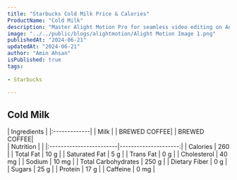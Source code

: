 ```yaml
---
title: "Starbucks Cold Milk Price & Calories"
ProductName: "Cold Milk" 
description: "Master Alight Motion Pro for seamless video editing on Android, iOS, and Tablets with our ultimate guide, unlocking advanced features and elevating your skills in 2024!"
image: "../../public/blogs/alightmotion/Alight Motion Image 1.png"
publishedAt: "2024-06-21"
updatedAt: "2024-06-21"
author: "Amin Ahsan"
isPublished: true
tags:
 
- Starbucks
      
---
```


 
## Cold Milk 
  
<div className="tables-container">
  <div className="table-wrapper">
    | Ingredients  |  
    |:-------------|
    | Milk         |
    | BREWED COFFEE|
    | BREWED COFFEE|
  </div>
  <div className="table-wrapper">
    | Nutrition               |                      |  
    |:------------------------|---------------------:|
    | Calories                | 260                  |
    | Total Fat               | 10 g                 |
    | Saturated Fat           | 5 g                  |
    | Trans Fat               | 0 g                  |
    | Cholesterol             | 40 mg                |
    | Sodium                  | 10 mg                |
    | Total Carbohydrates     | 250 g                | 
    | Dietary Fiber           | 0 g                  |
    | Sugars                  | 25 g                 |
    | Protein                 | 17 g                 |
    | Caffeine                | 0 mg                 |
  </div>
</div>
<style jsx>{`
  .tables-container {
    display: flex;
    flex-direction: row;
    gap: 30px;
  }
  .table-wrapper {
    width: 500px; /* Adjust as needed */
  }
  @media (max-width: 768px) {
    .tables-container {
      flex-direction: column;
      gap: 0px; /* Adjust as needed */
    }
    .table-wrapper {
      width: 100%; /* Adjust as needed */
    }
  }
`}</style>
